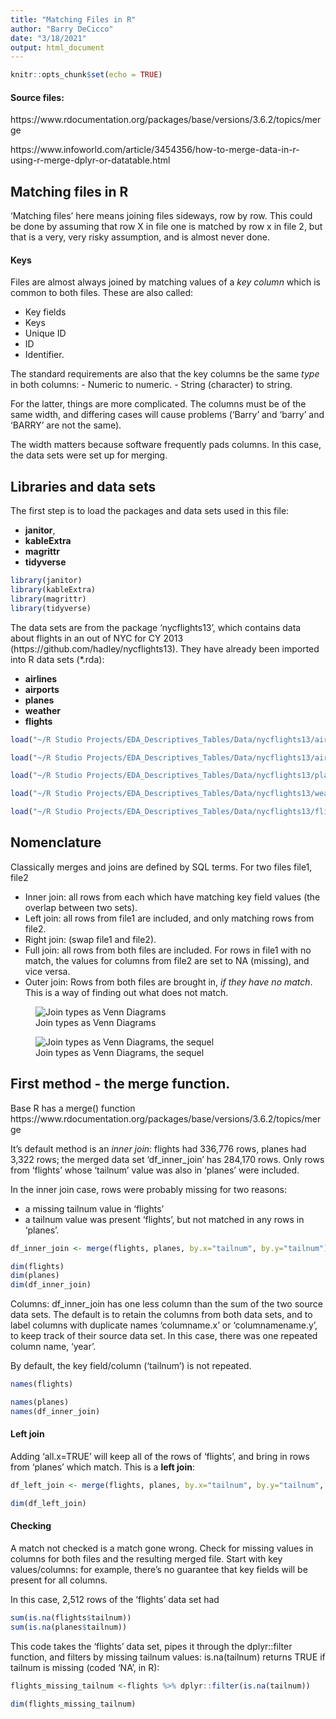 ```yaml
---
title: "Matching Files in R"
author: "Barry DeCicco"
date: "3/18/2021"
output: html_document
---
```


```r
knitr::opts_chunk$set(echo = TRUE)
```

#### Source files:
https://www.rdocumentation.org/packages/base/versions/3.6.2/topics/merge

https://www.infoworld.com/article/3454356/how-to-merge-data-in-r-using-r-merge-dplyr-or-datatable.html


## Matching files in R

'Matching files' here means joining files sideways, row by row.  This could be done
by assuming that row X in file one is matched by row x in file 2, but that is a very, very risky assumption, and is almost never done.

#### Keys

Files are almost always joined by matching values of a *key column* which is common to both files.  These are also called:

- Key fields
- Keys
- Unique ID
- ID 
- Identifier.

The standard requirements are also that the key columns be the same *type* in both columns:
- Numeric to numeric.
- String (character) to string.

For the latter, things are more complicated.  The columns must be of the same width, and differing cases will cause problems ('Barry' and 'barry' and 'BARRY' are not the same).

The width matters because software frequently pads columns.  In this case, the data sets were set up for merging.


## Libraries and data sets

The first step is to load the packages and data sets used in this file:

- **janitor**, 
- **kableExtra** 
- **magrittr**
- **tidyverse**


```r
library(janitor)
library(kableExtra)
library(magrittr)
library(tidyverse)

```

The data sets are from the package 'nycflights13', which contains data about flights in an out of NYC for CY 2013 (https://github.com/hadley/nycflights13).  They have already been imported into R data sets (*.rda): 

- **airlines** 
- **airports** 
- **planes**
- **weather**
- **flights**

```r

load("~/R Studio Projects/EDA_Descriptives_Tables/Data/nycflights13/airlines.rda")

load("~/R Studio Projects/EDA_Descriptives_Tables/Data/nycflights13/airports.rda")

load("~/R Studio Projects/EDA_Descriptives_Tables/Data/nycflights13/planes.rda")

load("~/R Studio Projects/EDA_Descriptives_Tables/Data/nycflights13/weather.rda")

load("~/R Studio Projects/EDA_Descriptives_Tables/Data/nycflights13/flights.rda")
```


## Nomenclature

Classically merges and joins are defined by SQL terms.  For two files file1, file2



- Inner join:  all rows from each which have matching key field values (the overlap between two sets).
- Left join:  all rows from file1 are included, and only matching rows from file2.
- Right join:  (swap file1 and file2).
- Full join:  all rows from both files are included.  For rows in file1 with no match, the values for columns from file2 are set to NA (missing), and vice versa.
- Outer join:  Rows from both files are brought in, *if they have no match*.  This is a way of finding out what does not match.

![Join types as Venn Diagrams](images\sql-joins.png)

 ![Join types as Venn Diagrams, the sequel](images\dyqnzpuddxk21.png)


## First method - the merge function.

Base R has a merge() function 
https://www.rdocumentation.org/packages/base/versions/3.6.2/topics/merge

It's default method is an *inner join*:
flights had 336,776 rows, planes had 3,322 rows; the merged data set 'df_inner_join' has 284,170 rows.  Only rows from 'flights' whose 'tailnum' value was also in 'planes' were included.

In the inner join case, rows were probably missing for two reasons:

- a missing tailnum value in 'flights'
- a tailnum value was present 'flights', but not matched in any rows in 'planes'.




```r
df_inner_join <- merge(flights, planes, by.x="tailnum", by.y="tailnum")

dim(flights)
dim(planes)
dim(df_inner_join)
```

Columns:  df_inner_join has one less column than the sum of the two source data sets.  The default is to retain the columns from both data sets, and to label columns with duplicate names 'columname.x' or 'columnamename.y', to keep track of their source data set.  In this case, there was one repeated column name, 'year'.

By default, the key field/column ('tailnum') is not repeated. 

```r
names(flights)

names(planes) 
names(df_inner_join)

```

#### Left join

Adding 'all.x=TRUE' will keep all of the rows of 'flights', and bring in rows from 'planes' which match.  This is a **left join**:

```r

df_left_join <- merge(flights, planes, by.x="tailnum", by.y="tailnum", all.x=TRUE)

dim(df_left_join)
```
#### Checking

A match not checked is a match gone wrong.
Check for missing values in columns for both files and the resulting merged file.
Start with key values/columns:  for example, there's no guarantee that key fields will be present for all columns.

In this case, 2,512 rows of the 'flights' data set had 


```r

sum(is.na(flights$tailnum))
sum(is.na(planes$tailnum))

```

This code takes the 'flights' data set, pipes it through the dplyr::filter function, and filters by missing tailnum values: is.na(tailnum) returns TRUE if tailnum is missing (coded 'NA', in R):

```r

flights_missing_tailnum <-flights %>% dplyr::filter(is.na(tailnum))

dim(flights_missing_tailnum)



```

